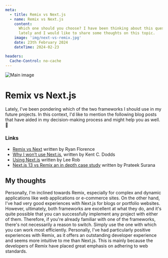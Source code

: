 ```yaml
---
meta:
  - title: Remix vs Next.js
  - name: Remix vs Next.js
    content:
      Which one should you choose? I have been thinking about this question
      lately and I would like to share some thoughts on this topic.
    image: 'img/next-vs-remix.jpg'
    date: 23th February 2024
    dateTime: 2024-02-23

headers:
  Cache-Control: no-cache
---
```


![Main image](/img/next-vs-remix.jpg)

# Remix vs Next.js

Lately, I've been pondering which of the two frameworks I should use in my
future projects. In this context, I'd like to mention the following blog posts
that have aided in my decision-making process and might help you as well. 🙂

### Links

- [Remix vs Next](https://remix.run/blog/remix-vs-next) written by Ryan Florence
- [Why I won’t use Next.js](https://www.epicweb.dev/why-i-wont-use-nextjs),
  written by Kent C. Dodds
- [Using Next.js](https://leerob.io/blog/using-nextjs) written by Lee Rob
- [Next.js 13 vs Remix an in depth case study](https://prateeksurana.me/blog/nextjs-13-vs-remix-an-in-depth-case-study/)
  written by Prateek Surana

## My thoughts

Personally, I'm inclined towards Remix, especially for complex and dynamic
applications like web applications or e-commerce sites. On the other hand, I've
had very good experiences with Next.js for blogs or portfolio websites. However,
ultimately, both frameworks are excellent at what they do, and it's quite
possible that you can successfully implement any project with either of them.
Therefore, if you're already familiar with one of the frameworks, there's not
necessarily a reason to switch. Simply use the one with which you can work most
efficiently. Personally, I've had particularly positive experiences with Remix,
as it offers an outstanding developer experience and seems more intuitive to me
than Next.js. This is mainly because the developers of Remix have placed great
emphasis on adhering to web standards.
